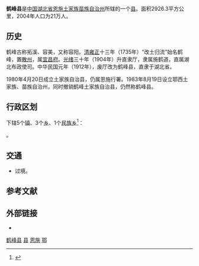 {{coord|29|53|20|N|110|01|29|E|display=title|scale:100000}}
{{Infobox China County
|Belong = [[湖北省|湖北省]][[恩施土家族苗族自治州|恩施土家族苗族自治州]]
}}

'''鹤峰县'''是[[中国|中国]][[湖北省|湖北省]][[恩施土家族苗族自治州|恩施土家族苗族自治州]]所辖的一个[[县|县]]。面积2926.3平方公里，2004年人口为21万人。

==历史==
鹤峰古称拓溪、容美，又称容阳。[[清|清]][[雍正|雍正]]十三年（1735年）“改土归流”始名鹤峰，置[[散州|散州]]，属[[宜昌府|宜昌府]]。[[光绪|光绪]]三十年（1904年）升直隶厅，隶属施鹤道，直属湖北布政使司。中华民国元年（1912年），废厅改为鹤峰县，直隶于湖北省。

1980年4月20日成立土家族自治县，仍属恩施行署。1983年8月19日设立鄂西土家族、苗族自治州，同时撤销鹤峰土家族自治县，仍然称鹤峰县。

== 行政区划 ==
{{PAGENAMEBASE}}下辖5个[[行政建制镇|镇]]、3个[[乡_(中华人民共和国)|乡]]、1个[[民族乡|民族乡]]<ref>{{PRC admin/ref sgc|42/28/28}}</ref>：

{{PRC admin/children|42/28/28}}。

== 交通 ==
* {{中国国道名|351}}过境。

== 参考文献 ==
{{reflist}}

== 外部链接 ==
* {{Official website|http://www.hefeng.gov.cn/|name=鹤峰县人民政府门户网站}}

{{鹤峰县行政区划}}
{{恩施土家族苗族自治州行政区划}}
{{湖北行政区划}}
{{国家级贫困县|前}}

[[Category:鹤峰县|]]
[[Category:恩施州县市|县]]
[[Category:湖北省县份|恩施]]
[[Category:原国家级贫困县|鄂]]